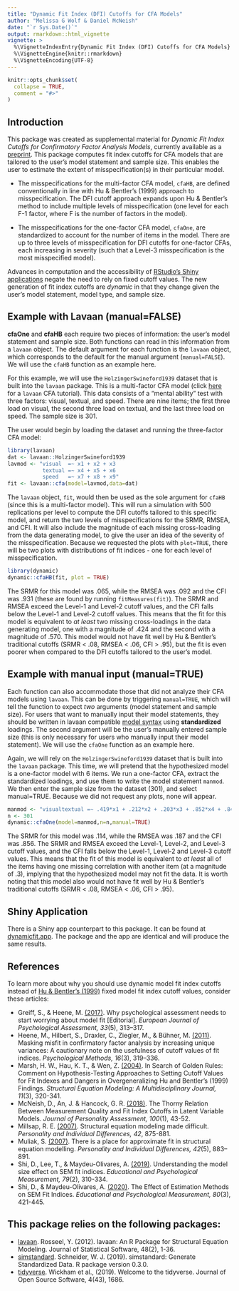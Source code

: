 ```yaml
---
title: "Dynamic Fit Index (DFI) Cutoffs for CFA Models"
author: "Melissa G Wolf & Daniel McNeish"
date: "`r Sys.Date()`"
output: rmarkdown::html_vignette
vignette: >
  %\VignetteIndexEntry{Dynamic Fit Index (DFI) Cutoffs for CFA Models}
  %\VignetteEngine{knitr::rmarkdown}
  %\VignetteEncoding{UTF-8}
---
```


```r
knitr::opts_chunk$set(
  collapse = TRUE,
  comment = "#>"
)
```

## Introduction

This package was created as supplemental material for *Dynamic Fit Index Cutoffs for Confirmatory Factor Analysis Models*, currently available as a [preprint](https://psyarxiv.com/v8yru){target="_parent"}. This package computes fit index cutoffs for CFA models that are tailored to the user's model statement and sample size. This enables the user to estimate the extent of misspecification(s) in their particular model.  

- The misspecifications for the multi-factor CFA model, `cfaHB`, are defined conventionally in line with Hu & Bentler's (1999) approach to misspecification.  The DFI cutoff approach expands upon Hu & Bentler's method to include multiple levels of misspecification (one level for each F-1 factor, where F is the number of factors in the model).

- The misspecifications for the one-factor CFA model, `cfaOne`, are standardized to account for the number of items in the model.  There are up to three levels of misspecification for DFI cutoffs for one-factor CFAs, each increasing in severity (such that a Level-3 misspecification is the most misspecified model).

Advances in computation and the accessibility of [RStudio's Shiny applications](https://shiny.rstudio.com/){target="_parent"} negate the need to rely on fixed cutoff values. The new generation of fit index cutoffs are *dynamic* in that they change given the user's model statement, model type, and sample size.

## Example with Lavaan (manual=FALSE)

**cfaOne** and **cfaHB** each require two pieces of information: the user's model statement and sample size.  Both functions can read in this information from a `lavaan` object.  The default argument for each function is the `lavaan` object, which corresponds to the default for the manual argument (`manual=FALSE`).  We will use the `cfaHB` function as an example here.  

For this example, we will use the `HolzingerSwineford1939` dataset that is built into the `lavaan` package.  This is a multi-factor CFA model (click [here](https://lavaan.ugent.be/tutorial/cfa.html){target="_parent"} for a `lavaan` CFA tutorial).  This data consists of a "mental ability" test with three factors: visual, textual, and speed. There are nine items; the first three load on visual, the second three load on textual, and the last three load on speed.  The sample size is 301.

The user would begin by loading the dataset and running the three-factor CFA model:

```r
library(lavaan)
dat <- lavaan::HolzingerSwineford1939
lavmod <- "visual  =~ x1 + x2 + x3
           textual =~ x4 + x5 + x6
           speed   =~ x7 + x8 + x9"
fit <- lavaan::cfa(model=lavmod,data=dat)
```

The `lavaan` object, `fit`, would then be used as the sole argument for `cfaHB` (since this is a multi-factor model).  This will run a simulation with 500 replications per level to compute the DFI cutoffs tailored to this specific model, and return the two levels of misspecifications for the SRMR, RMSEA, and CFI.  It will also include the magnitude of each missing cross-loading from the data generating model, to give the user an idea of the severity of the misspecification.  Because we requested the plots with `plot=TRUE`, there will be two plots with distributions of fit indices - one for each level of misspecification.  

```r
library(dynamic)
dynamic::cfaHB(fit, plot = TRUE)
```

The SRMR for this model was .065, while the RMSEA was .092 and the CFI was .931 (these are found by running `fitMeasures(fit)`).  The SRMR and RMSEA exceed the Level-1 and Level-2 cutoff values, and the CFI falls below the Level-1 and Level-2 cutoff values.  This means that the fit for this model is equivalent to *at least* two missing cross-loadings in the data generating model, one with a magnitude of .424 and the second with a magnitude of .570.  This model would not have fit well by Hu & Bentler's traditional cutoffs (SRMR < .08, RMSEA < .06, CFI > .95), but the fit is even poorer when compared to the DFI cutoffs tailored to the user's model.

## Example with manual input (manual=TRUE)

Each function can also accommodate those that did not analyze their CFA models using `lavaan`.  This can be done by triggering `manual=TRUE`, which will tell the function to expect *two* arguments (model statement and sample size).  For users that want to manually input their model statements, they should be written in lavaan compatible [model syntax](https://lavaan.ugent.be/tutorial/syntax1.html){target="_parent"} using **standardized** loadings.  The second argument will be the user's manually entered sample size (this is only necessary for users who manually input their model statement). We will use the `cfaOne` function as an example here.

Again, we will rely on the `HolzingerSwineford1939` dataset that is built into the `lavaan` package.  This time, we will pretend that the hypothesized model is a one-factor model with 6 items.  We run a one-factor CFA, extract the standardized loadings, and use them to write the model statement `manmod`.  We then enter the sample size from the dataset (301), and select manual=TRUE.  Because we did not request any plots, none will appear.

```r
manmod <- "visualtextual =~ .419*x1 + .212*x2 + .203*x3 + .852*x4 + .847*x5 + .840*x6"
n <- 301
dynamic::cfaOne(model=manmod,n=n,manual=TRUE)
```

The SRMR for this model was .114, while the RMSEA was .187 and the CFI was .856.  The SRMR and RMSEA exceed the Level-1, Level-2, and Level-3 cutoff values, and the CFI falls below the Level-1, Level-2 and Level-3 cutoff values.  This means that the fit of this model is equivalent to *at least* all of the items having one missing correlation with another item (at a magnitude of .3), implying that the hypothesized model may not fit the data.  It is worth noting that this model also would not have fit well by Hu & Bentler's traditional cutoffs (SRMR < .08, RMSEA < .06, CFI > .95).

## Shiny Application

There is a Shiny app counterpart to this package.  It can be found at [dynamicfit.app](https://dynamicfit.app/cfa){target="_parent"}.  The package and the app are identical and will produce the same results.

## References

To learn more about why you should use dynamic model fit index cutoffs instead of [Hu & Bentler's (1999)](https://psycnet.apa.org/record/1998-03102-001){target="_parent"} fixed model fit index cutoff values, consider these articles:

- Greiff, S., & Heene, M. [(2017)](https://doi.org/10.1027/1015-5759/a000450){target="_parent"}. Why psychological assessment needs to start worrying about model fit [Editorial]. *European Journal of Psychological Assessment, 33*(5), 313–317. 
- Heene, M., Hilbert, S., Draxler, C., Ziegler, M., & Bühner, M. [(2011)](https://doi.org/10.1037/a0024917){target="_parent"}. Masking misfit in confirmatory factor analysis by increasing unique variances: A cautionary note on the usefulness of cutoff values of fit indices. *Psychological Methods, 16*(3), 319–336. 
- Marsh, H. W., Hau, K. T., & Wen, Z. [(2004)](https://www.researchgate.net/publication/289963902_In_Search_of_Golden_Rules_Comment_on_Hypothesis-Testing_Approaches_to_Setting_Cutoff_Values_for_Fit_Indexes_and_Dangers_in_Overgeneralizing_Hu_and_Bentler's_1999_Findings){target="_parent"}. In Search of Golden Rules: Comment on Hypothesis-Testing Approaches to Setting Cutoff Values for Fit Indexes and Dangers in Overgeneralizing Hu and Bentler's (1999) Findings. *Structural Equation Modeling: A Multidisciplinary Journal, 11*(3), 320-341.
- McNeish, D., An, J. & Hancock, G. R. [(2018)](https://www.researchgate.net/publication/311536084_The_Thorny_Relation_between_Measurement_Quality_and_Fit_Index_Cut-Offs_in_Latent_Variable_Models){target="_parent"}. The Thorny Relation Between Measurement Quality and Fit Index Cutoffs in Latent Variable Models. *Journal of Personality Assessment, 100*(1), 43-52.
- Millsap, R. E. [(2007)](https://www.sciencedirect.com/science/article/abs/pii/S0191886906003862){target="_parent"}. Structural equation modeling made difficult. *Personality and Individual Differences, 42*, 875-881.
- Muliak, S. [(2007)](https://psycnet.apa.org/record/2007-02474-010){target="_parent"}. There is a place for approximate fit in structural equation modelling. *Personality and Individual Differences, 42*(5), 883–891.
- Shi, D., Lee, T., & Maydeu-Olivares, A. [(2019)](https://www.researchgate.net/publication/326077335_Understanding_the_Model_Size_Effect_on_SEM_Fit_Indices){target="_parent"}. Understanding the model size effect on SEM fit indices. *Educational and Psychological Measurement, 79*(2), 310-334.
- Shi, D., & Maydeu-Olivares, A. [(2020)](https://journals.sagepub.com/doi/10.1177/0013164419885164?icid=int.sj-abstract.citing-articles.1){target="_parent"}. The Effect of Estimation Methods on SEM Fit Indices. *Educational and Psychological Measurement, 80*(3), 421-445.
  
## This package relies on the following packages:

- [lavaan](http://www.jstatsoft.org/v48/i02/){target="_parent"}. Rosseel, Y. (2012). lavaan: An R Package for Structural Equation Modeling. Journal of Statistical Software, 48(2), 1-36.
- [simstandard](https://CRAN.R-project.org/package=simstandard){target="_parent"}. Schneider, W. J. (2019). simstandard: Generate Standardized Data. R package version 0.3.0. 
- [tidyverse](https://doi.org/10.21105/joss.01686){target="_parent"}. Wickham et al., (2019). Welcome to the tidyverse. Journal of Open Source Software, 4(43), 1686.
